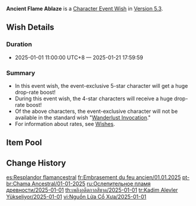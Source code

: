 {{Wish
|name              = Ancient Flame Ablaze 2025-01-01
|image             = Ancient Flame Ablaze 2025-01-01.png
|type              = Character Event
|duration          = event
|time_start        = 2025-01-01 11:00:00
|time_start_offset = GMT+8
|time_end          = 2025-01-21 17:59:59
|link              = https://genshin.hoyoverse.com/en/news/detail/127690
|preceding         = Decree of the Deeps/2024-12-10
|preceding2        = Gentry of Hermitage/2024-12-10
|succeeding        = The Hearth's Ashen Shadow/2025-01-21
|succeeding2       = Illuminating Lightning/2025-01-21
|succeeding3       = Remembrance of Jade and Stone/2025-01-21
|alongside         = Starry Night's Whispers/2025-01-01
|alongside2        = Epitome Invocation/2025-01-01
}}
'''Ancient Flame Ablaze''' is a [[Character Event Wish]] in [[Version 5.3]].

==Wish Details==
===Duration===
* 2025-01-01 11:00:00 UTC+8 &mdash; 2025-01-21 17:59:59

===Summary===
* In this event wish, the event-exclusive 5-star character {{Wish Item|Mavuika}} will get a huge drop-rate boost!
* During this event wish, the 4-star characters {{Wish Item|Kachina; Bennett; Diona}} will receive a huge drop-rate boost!
* Of the above characters, the event-exclusive character will not be available in the standard wish "[[Wanderlust Invocation]]."
* For information about rates, see [[Wish]]es.

==Item Pool==
{{Wish Pool
|character_5_F = Mavuika
|character_4_F = Kachina; Bennett; Diona
|character_5   = Dehya; Diluc; Jean; Keqing; Mona; Qiqi; Tighnari
|character_4   = Barbara; Beidou; Candace; Charlotte; Chevreuse; Chongyun; Collei; Dori; Faruzan; Fischl; Freminet; Gaming; Gorou; Kaveh; Kirara; Kujou Sara; Kuki Shinobu; Layla; Lynette; Mika; Ningguang; Noelle; Ororon; Razor; Rosaria; Sayu; Sethos; Shikanoin Heizou; Sucrose; Thoma; Xiangling; Xingqiu; Xinyan; Yanfei; Yaoyao; Yun Jin
|weapon_4      = Dragon's Bane; Eye of Perception; Favonius Codex; Favonius Greatsword; Favonius Lance; Favonius Sword; Favonius Warbow; Lion's Roar; Rainslasher; Rust; Sacrificial Bow; Sacrificial Fragments; Sacrificial Greatsword; Sacrificial Sword; The Bell; The Flute; The Stringless; The Widsith
|weapon_3      = Black Tassel; Bloodtainted Greatsword; Cool Steel; Debate Club; Emerald Orb; Ferrous Shadow; Harbinger of Dawn; Magic Guide; Raven Bow; Sharpshooter's Oath; Skyrider Sword; Slingshot; Thrilling Tales of Dragon Slayers
}}

==Change History==
{{Change History|5.3}}

[[es:Resplandor flamancestral]]
[[fr:Embrasement du feu ancien/01.01.2025]]
[[pt-br:Chama Ancestral/01-01-2025]]
[[ru:Ослепительное пламя древности/2025-01-01]]
[[th:เพลิงอดีตกาลสีชาด/2025-01-01]]
[[tr:Kadim Alevler Yükseliyor/2025-01-01]]
[[vi:Nguồn Lửa Cổ Xưa/2025-01-01]]